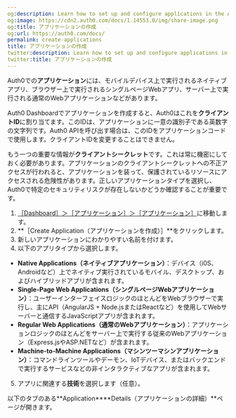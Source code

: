 ```yaml
---
og:description: Learn how to set up and configure applications in the Auth0 Dashboard.
og:image: https://cdn2.auth0.com/docs/1.14553.0/img/share-image.png
og:title: アプリケーションの作成
og:url: https://auth0.com/docs/
permalink: create-applications
title: アプリケーションの作成
twitter:description: Learn how to set up and configure applications in the Auth0 Dashboard.
twitter:title: アプリケーションの作成
---
```


Auth0での**アプリケーション**には、モバイルデバイス上で実行されるネイティブアプリ、ブラウザー上で実行されるシングルページWebアプリ、サーバー上で実行される通常のWebアプリケーションなどがあります。

Auth0 Dashboardでアプリケーションを作成すると、Auth0はこれを**クライアントID**に割り当てます。このIDは、アプリケーションに一意の識別子である英数字の文字列です。Auth0 APIを呼び出す場合は、このIDをアプリケーションコードで使用します。クライアントIDを変更することはできません。

もう一つの重要な情報が**クライアントシークレット**です。これは常に機密にしておく必要があります。アプリケーションのクライアントシークレットへの不正アクセスが行われると、アプリケーションを装って、保護されているリソースにアクセスされる危険性があります。正しいアプリケーションタイプを選択し、Auth0で特定のセキュリティリスクが存在しないかどうか確認することが重要です。

1. [［Dashboard］＞［アプリケーション］＞［アプリケーション］](%24%7Bmanage_url%7D/#/applications)に移動します。
2. **［Create Application（アプリケーションを作成）］**をクリックします。
3. 新しいアプリケーションにわかりやすい名前を付けます。
4. 以下のアプリタイプから選択します。

* **Native Applications（ネイティブアプリケーション）**：デバイス（i0S、Androidなど）上でネイティブ実行されているモバイル、デスクトップ、およびハイブリッドアプリが含まれます。
* **Single-Page Web Applications（シングルページWebアプリケーション）**：ユーザーインターフェイスロジックのほとんどをWebブラウザーで実行し、主にAPI（AngularJS + Node.jsまたはReactなど）を使用してWebサーバーと通信するJavaScriptアプリが含まれます。
* **Regular Web Applications（通常のWebアプリケーション）**：アプリケーションロジックのほとんどをサーバー上で実行する従来のWebアプリケーション（Express.jsやASP.NETなど）が含まれます。
* **Machine-to-Machine Applications（マシンツーマシンアプリケーション）**：コマンドラインツールやデーモン、IoTデバイス、またはバックエンドで実行するサービスなどの非インタラクティブなアプリが含まれます。
5. アプリに関連する**技術**を選択します（任意）。

以下のタブのある**Application****Details（アプリケーションの詳細）**ページが開きます。